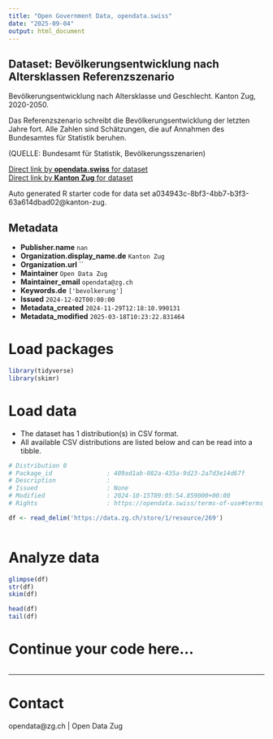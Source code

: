 ```yaml
---
title: "Open Government Data, opendata.swiss"
date: "2025-09-04"
output: html_document
---
```


## Dataset: Bevölkerungsentwicklung nach Altersklassen Referenzszenario

Bevölkerungsentwicklung nach Altersklasse und Geschlecht. Kanton Zug, 2020-2050.

Das Referenzszenario schreibt die Bevölkerungsentwicklung der letzten Jahre fort. Alle Zahlen sind Schätzungen, die auf Annahmen des Bundesamtes für Statistik beruhen.


(QUELLE: Bundesamt für Statistik, Bevölkerungsszenarien)

[Direct link by **opendata.swiss** for dataset](https://opendata.swiss/de/dataset/szenarien-der-zukunftigen-bevolkerungsentwicklung)<br>
[Direct link by **Kanton Zug** for dataset](https://www.zg.ch/behoerden/gesundheitsdirektion/statistikfachstelle/themen/01bevoelkerungszahlen/zukuenftige-bevoelkerungsentwicklung)

Auto generated R starter code for data set a034943c-8bf3-4bb7-b3f3-63a614dbad02@kanton-zug.

## Metadata

- **Publisher.name** `nan`
- **Organization.display_name.de** `Kanton Zug`
- **Organization.url** ``
- **Maintainer** `Open Data Zug`
- **Maintainer_email** `opendata@zg.ch`
- **Keywords.de** `['bevolkerung']`
- **Issued** `2024-12-02T00:00:00`
- **Metadata_created** `2024-11-29T12:18:10.990131`
- **Metadata_modified** `2025-03-18T10:23:22.831464`


# Load packages

```r

library(tidyverse)
library(skimr)

```

# Load data

-   The dataset has 1 distribution(s) in CSV format.
-   All available CSV distributions are listed below and can be read into a tibble.

```r

# Distribution 0
# Package_id               : 409ad1ab-082a-435a-9d23-2a7d3e14d67f
# Description              : 
# Issued                   : None
# Modified                 : 2024-10-15T09:05:54.859000+00:00
# Rights                   : https://opendata.swiss/terms-of-use#terms_open

df <- read_delim('https://data.zg.ch/store/1/resource/269')



```

# Analyze data

```r

glimpse(df)
str(df)
skim(df)

head(df)
tail(df)

```

# Continue your code here...

```r

```

------------------------------------------------------------------------

# Contact

opendata@zg.ch | Open Data Zug

